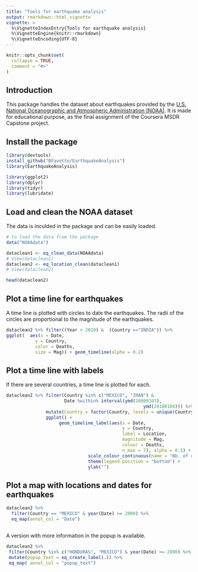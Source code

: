 ```yaml
---
title: "Tools for earthquake analysis"
output: rmarkdown::html_vignette
vignette: >
  %\VignetteIndexEntry{Tools for earthquake analysis}
  %\VignetteEngine{knitr::rmarkdown}
  %\VignetteEncoding{UTF-8}
---
```


```r
knitr::opts_chunk$set(
  collapse = TRUE,
  comment = "#>"
)
```

## Introduction

This package handles the dataset about earthquakes provided by the [U.S. National Oceanographic and Atmospheric Administration (NOAA)](https://www.ngdc.noaa.gov/). It is made for educational purpose, as the final assignment of the Coursera MSDR Capstone project. 

## Install the package

```r
library(devtools)
install_github("BFavetto/EarthquakeAnalysis")
library(EarthquakeAnalysis)

library(ggplot2)
library(dplyr)
library(tidyr)
library(lubridate)
```

## Load and clean the NOAA dataset

The data is inculded in the package and can be easily loaded.

```r
# to load the data from the package
data("NOAAdata")

dataclean1 <- eq_clean_data(NOAAdata)
# View(dataclean1)
dataclean2 <- eq_location_clean(dataclean1)
# View(dataclean2)

head(dataclean2)
```


## Plot a time line for earthquakes 

A time line is plotted with  circles to date the earthquakes. The radii of the circles are proportional to the magnitude of the earthquakes.


```r
dataclean2 %>% filter((Year > 2010) &  (Country =="INDIA")) %>%
ggplot(  aes(x = Date,
           y = Country,
           color = Deaths,
           size = Mag)) + geom_timeline(alpha = 0.2)
```


## Plot a time line with labels

If there are several countries, a time line is plotted for each.

```r
dataclean2 %>% filter(Country %in% c("MEXICO", "IRAN") &
                      Date %within% interval(ymd(20000103),
                                                    ymd(20180104))) %>%
               mutate(Country = factor(Country, levels = unique(Country))) %>%
               ggplot() +
                    geom_timeline_label(aes(x = Date,
                                            y = Country,
                                            label = Location,
                                            magnitude = Mag,
                                            colour = Deaths,
                                            n_max = 7), alpha = 0.5) +
                               scale_colour_continuous(name = "Nb. of deaths") +
                               theme(legend.position = "bottom") +
                               ylab("")

```

## Plot a map with locations and dates for earthquakes

```r

dataclean2 %>%
  filter(Country == "MEXICO" & year(Date) >= 2000) %>%
  eq_map(annot_col = "Date")



```

A version with more information in the popup is available.

```r
dataclean2 %>%
 filter(Country %in% c("HONDURAS", "MEXICO") & year(Date) >= 2000) %>%
 mutate(popup_text = eq_create_label(.)) %>%
 eq_map( annot_col = "popup_text")
```

